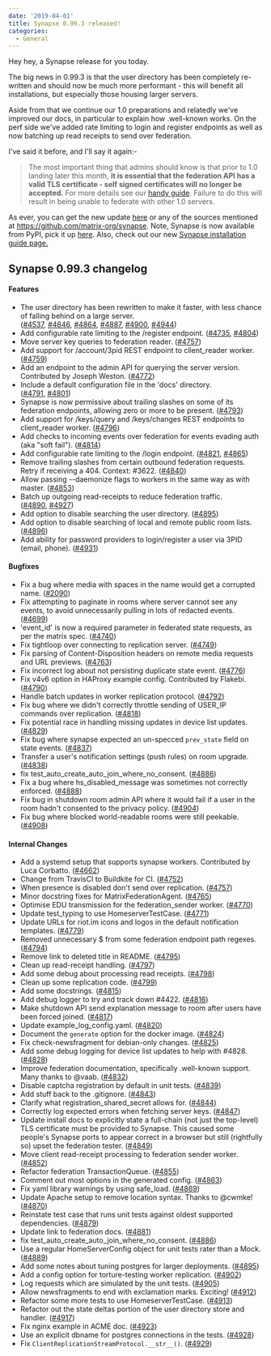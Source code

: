 ```yaml
---
date: '2019-04-01'
title: Synapse 0.99.3 released!
categories:
  - General
---
```


Hey hey, a Synapse release for you today.

The big news in 0.99.3 is that the user directory has been completely re-written and should now be much more performant - this will benefit all installations, but especially those housing larger servers.

Aside from that we continue our 1.0 preparations and relatedly we've improved our docs, in particular to explain how .well-known works. On the perf side we've added rate limiting to login and register endpoints as well as now batching up read receipts to send over federation.

I've said it before, and I'll say it again:-
<blockquote>The most important thing that admins should know is that prior to 1.0 landing later this month, <strong>it is essential that the federation API has a valid TLS certificate - self signed certificates will no longer be accepted.</strong> For more details see our <a href="https://github.com/matrix-org/synapse/blob/master/docs/MSC1711_certificates_FAQ.md">handy guide</a>. Failure to do this will result in being unable to federate with other 1.0 servers.</blockquote>
As ever, you can get the new update <a href="https://github.com/matrix-org/synapse/releases/tag/v0.99.3">here</a> or any of the sources mentioned at <a href="https://github.com/matrix-org/synapse">https://github.com/matrix-org/synapse</a>. Note, Synapse is now available from PyPI, pick it up <a href="https://pypi.org/project/matrix-synapse/">here</a>. Also, check out our new <a href="https://matrix.org/docs/guides/installing-synapse">Synapse installation guide page.</a>
<h2>Synapse 0.99.3 changelog</h2>
<h4><a id="user-content-features" class="anchor" href="https://github.com/matrix-org/synapse/blob/master/CHANGES.md#features" aria-hidden="true"></a>Features</h4>
<ul>
 	<li>The user directory has been rewritten to make it faster, with less chance of falling behind on a large server. (<a href="https://github.com/matrix-org/synapse/issues/4537">#4537</a>, <a href="https://github.com/matrix-org/synapse/issues/4846">#4846</a>, <a href="https://github.com/matrix-org/synapse/issues/4864">#4864</a>, <a href="https://github.com/matrix-org/synapse/issues/4887">#4887</a>, <a href="https://github.com/matrix-org/synapse/issues/4900">#4900</a>, <a href="https://github.com/matrix-org/synapse/issues/4944">#4944</a>)</li>
 	<li>Add configurable rate limiting to the /register endpoint. (<a href="https://github.com/matrix-org/synapse/issues/4735">#4735</a>, <a href="https://github.com/matrix-org/synapse/issues/4804">#4804</a>)</li>
 	<li>Move server key queries to federation reader. (<a href="https://github.com/matrix-org/synapse/issues/4757">#4757</a>)</li>
 	<li>Add support for /account/3pid REST endpoint to client_reader worker. (<a href="https://github.com/matrix-org/synapse/issues/4759">#4759</a>)</li>
 	<li>Add an endpoint to the admin API for querying the server version. Contributed by Joseph Weston. (<a href="https://github.com/matrix-org/synapse/issues/4772">#4772</a>)</li>
 	<li>Include a default configuration file in the 'docs' directory. (<a href="https://github.com/matrix-org/synapse/issues/4791">#4791</a>, <a href="https://github.com/matrix-org/synapse/issues/4801">#4801</a>)</li>
 	<li>Synapse is now permissive about trailing slashes on some of its federation endpoints, allowing zero or more to be present. (<a href="https://github.com/matrix-org/synapse/issues/4793">#4793</a>)</li>
 	<li>Add support for /keys/query and /keys/changes REST endpoints to client_reader worker. (<a href="https://github.com/matrix-org/synapse/issues/4796">#4796</a>)</li>
 	<li>Add checks to incoming events over federation for events evading auth (aka "soft fail"). (<a href="https://github.com/matrix-org/synapse/issues/4814">#4814</a>)</li>
 	<li>Add configurable rate limiting to the /login endpoint. (<a href="https://github.com/matrix-org/synapse/issues/4821">#4821</a>, <a href="https://github.com/matrix-org/synapse/issues/4865">#4865</a>)</li>
 	<li>Remove trailing slashes from certain outbound federation requests. Retry if receiving a 404. Context: #3622. (<a href="https://github.com/matrix-org/synapse/issues/4840">#4840</a>)</li>
 	<li>Allow passing --daemonize flags to workers in the same way as with master. (<a href="https://github.com/matrix-org/synapse/issues/4853">#4853</a>)</li>
 	<li>Batch up outgoing read-receipts to reduce federation traffic. (<a href="https://github.com/matrix-org/synapse/issues/4890">#4890</a>, <a href="https://github.com/matrix-org/synapse/issues/4927">#4927</a>)</li>
 	<li>Add option to disable searching the user directory. (<a href="https://github.com/matrix-org/synapse/issues/4895">#4895</a>)</li>
 	<li>Add option to disable searching of local and remote public room lists. (<a href="https://github.com/matrix-org/synapse/issues/4896">#4896</a>)</li>
 	<li>Add ability for password providers to login/register a user via 3PID (email, phone). (<a href="https://github.com/matrix-org/synapse/issues/4931">#4931</a>)</li>
</ul>
<h4><a id="user-content-bugfixes" class="anchor" href="https://github.com/matrix-org/synapse/blob/master/CHANGES.md#bugfixes" aria-hidden="true"></a>Bugfixes</h4>
<ul>
 	<li>Fix a bug where media with spaces in the name would get a corrupted name. (<a href="https://github.com/matrix-org/synapse/issues/2090">#2090</a>)</li>
 	<li>Fix attempting to paginate in rooms where server cannot see any events, to avoid unnecessarily pulling in lots of redacted events. (<a href="https://github.com/matrix-org/synapse/issues/4699">#4699</a>)</li>
 	<li>'event_id' is now a required parameter in federated state requests, as per the matrix spec. (<a href="https://github.com/matrix-org/synapse/issues/4740">#4740</a>)</li>
 	<li>Fix tightloop over connecting to replication server. (<a href="https://github.com/matrix-org/synapse/issues/4749">#4749</a>)</li>
 	<li>Fix parsing of Content-Disposition headers on remote media requests and URL previews. (<a href="https://github.com/matrix-org/synapse/issues/4763">#4763</a>)</li>
 	<li>Fix incorrect log about not persisting duplicate state event. (<a href="https://github.com/matrix-org/synapse/issues/4776">#4776</a>)</li>
 	<li>Fix v4v6 option in HAProxy example config. Contributed by Flakebi. (<a href="https://github.com/matrix-org/synapse/issues/4790">#4790</a>)</li>
 	<li>Handle batch updates in worker replication protocol. (<a href="https://github.com/matrix-org/synapse/issues/4792">#4792</a>)</li>
 	<li>Fix bug where we didn't correctly throttle sending of USER_IP commands over replication. (<a href="https://github.com/matrix-org/synapse/issues/4818">#4818</a>)</li>
 	<li>Fix potential race in handling missing updates in device list updates. (<a href="https://github.com/matrix-org/synapse/issues/4829">#4829</a>)</li>
 	<li>Fix bug where synapse expected an un-specced <code>prev_state</code> field on state events. (<a href="https://github.com/matrix-org/synapse/issues/4837">#4837</a>)</li>
 	<li>Transfer a user's notification settings (push rules) on room upgrade. (<a href="https://github.com/matrix-org/synapse/issues/4838">#4838</a>)</li>
 	<li>fix test_auto_create_auto_join_where_no_consent. (<a href="https://github.com/matrix-org/synapse/issues/4886">#4886</a>)</li>
 	<li>Fix a bug where hs_disabled_message was sometimes not correctly enforced. (<a href="https://github.com/matrix-org/synapse/issues/4888">#4888</a>)</li>
 	<li>Fix bug in shutdown room admin API where it would fail if a user in the room hadn't consented to the privacy policy. (<a href="https://github.com/matrix-org/synapse/issues/4904">#4904</a>)</li>
 	<li>Fix bug where blocked world-readable rooms were still peekable. (<a href="https://github.com/matrix-org/synapse/issues/4908">#4908</a>)</li>
</ul>
<h4><a id="user-content-internal-changes" class="anchor" href="https://github.com/matrix-org/synapse/blob/master/CHANGES.md#internal-changes" aria-hidden="true"></a>Internal Changes</h4>
<ul>
 	<li>Add a systemd setup that supports synapse workers. Contributed by Luca Corbatto. (<a href="https://github.com/matrix-org/synapse/issues/4662">#4662</a>)</li>
 	<li>Change from TravisCI to Buildkite for CI. (<a href="https://github.com/matrix-org/synapse/issues/4752">#4752</a>)</li>
 	<li>When presence is disabled don't send over replication. (<a href="https://github.com/matrix-org/synapse/issues/4757">#4757</a>)</li>
 	<li>Minor docstring fixes for MatrixFederationAgent. (<a href="https://github.com/matrix-org/synapse/issues/4765">#4765</a>)</li>
 	<li>Optimise EDU transmission for the federation_sender worker. (<a href="https://github.com/matrix-org/synapse/issues/4770">#4770</a>)</li>
 	<li>Update test_typing to use HomeserverTestCase. (<a href="https://github.com/matrix-org/synapse/issues/4771">#4771</a>)</li>
 	<li>Update URLs for riot.im icons and logos in the default notification templates. (<a href="https://github.com/matrix-org/synapse/issues/4779">#4779</a>)</li>
 	<li>Removed unnecessary $ from some federation endpoint path regexes. (<a href="https://github.com/matrix-org/synapse/issues/4794">#4794</a>)</li>
 	<li>Remove link to deleted title in README. (<a href="https://github.com/matrix-org/synapse/issues/4795">#4795</a>)</li>
 	<li>Clean up read-receipt handling. (<a href="https://github.com/matrix-org/synapse/issues/4797">#4797</a>)</li>
 	<li>Add some debug about processing read receipts. (<a href="https://github.com/matrix-org/synapse/issues/4798">#4798</a>)</li>
 	<li>Clean up some replication code. (<a href="https://github.com/matrix-org/synapse/issues/4799">#4799</a>)</li>
 	<li>Add some docstrings. (<a href="https://github.com/matrix-org/synapse/issues/4815">#4815</a>)</li>
 	<li>Add debug logger to try and track down #4422. (<a href="https://github.com/matrix-org/synapse/issues/4816">#4816</a>)</li>
 	<li>Make shutdown API send explanation message to room after users have been forced joined. (<a href="https://github.com/matrix-org/synapse/issues/4817">#4817</a>)</li>
 	<li>Update example_log_config.yaml. (<a href="https://github.com/matrix-org/synapse/issues/4820">#4820</a>)</li>
 	<li>Document the <code>generate</code> option for the docker image. (<a href="https://github.com/matrix-org/synapse/issues/4824">#4824</a>)</li>
 	<li>Fix check-newsfragment for debian-only changes. (<a href="https://github.com/matrix-org/synapse/issues/4825">#4825</a>)</li>
 	<li>Add some debug logging for device list updates to help with #4828. (<a href="https://github.com/matrix-org/synapse/issues/4828">#4828</a>)</li>
 	<li>Improve federation documentation, specifically .well-known support. Many thanks to @vaab. (<a href="https://github.com/matrix-org/synapse/issues/4832">#4832</a>)</li>
 	<li>Disable captcha registration by default in unit tests. (<a href="https://github.com/matrix-org/synapse/issues/4839">#4839</a>)</li>
 	<li>Add stuff back to the .gitignore. (<a href="https://github.com/matrix-org/synapse/issues/4843">#4843</a>)</li>
 	<li>Clarify what registration_shared_secret allows for. (<a href="https://github.com/matrix-org/synapse/issues/4844">#4844</a>)</li>
 	<li>Correctly log expected errors when fetching server keys. (<a href="https://github.com/matrix-org/synapse/issues/4847">#4847</a>)</li>
 	<li>Update install docs to explicitly state a full-chain (not just the top-level) TLS certificate must be provided to Synapse. This caused some people's Synapse ports to appear correct in a browser but still (rightfully so) upset the federation tester. (<a href="https://github.com/matrix-org/synapse/issues/4849">#4849</a>)</li>
 	<li>Move client read-receipt processing to federation sender worker. (<a href="https://github.com/matrix-org/synapse/issues/4852">#4852</a>)</li>
 	<li>Refactor federation TransactionQueue. (<a href="https://github.com/matrix-org/synapse/issues/4855">#4855</a>)</li>
 	<li>Comment out most options in the generated config. (<a href="https://github.com/matrix-org/synapse/issues/4863">#4863</a>)</li>
 	<li>Fix yaml library warnings by using safe_load. (<a href="https://github.com/matrix-org/synapse/issues/4869">#4869</a>)</li>
 	<li>Update Apache setup to remove location syntax. Thanks to @cwmke! (<a href="https://github.com/matrix-org/synapse/issues/4870">#4870</a>)</li>
 	<li>Reinstate test case that runs unit tests against oldest supported dependencies. (<a href="https://github.com/matrix-org/synapse/issues/4879">#4879</a>)</li>
 	<li>Update link to federation docs. (<a href="https://github.com/matrix-org/synapse/issues/4881">#4881</a>)</li>
 	<li>fix test_auto_create_auto_join_where_no_consent. (<a href="https://github.com/matrix-org/synapse/issues/4886">#4886</a>)</li>
 	<li>Use a regular HomeServerConfig object for unit tests rater than a Mock. (<a href="https://github.com/matrix-org/synapse/issues/4889">#4889</a>)</li>
 	<li>Add some notes about tuning postgres for larger deployments. (<a href="https://github.com/matrix-org/synapse/issues/4895">#4895</a>)</li>
 	<li>Add a config option for torture-testing worker replication. (<a href="https://github.com/matrix-org/synapse/issues/4902">#4902</a>)</li>
 	<li>Log requests which are simulated by the unit tests. (<a href="https://github.com/matrix-org/synapse/issues/4905">#4905</a>)</li>
 	<li>Allow newsfragments to end with exclamation marks. Exciting! (<a href="https://github.com/matrix-org/synapse/issues/4912">#4912</a>)</li>
 	<li>Refactor some more tests to use HomeserverTestCase. (<a href="https://github.com/matrix-org/synapse/issues/4913">#4913</a>)</li>
 	<li>Refactor out the state deltas portion of the user directory store and handler. (<a href="https://github.com/matrix-org/synapse/issues/4917">#4917</a>)</li>
 	<li>Fix nginx example in ACME doc. (<a href="https://github.com/matrix-org/synapse/issues/4923">#4923</a>)</li>
 	<li>Use an explicit dbname for postgres connections in the tests. (<a href="https://github.com/matrix-org/synapse/issues/4928">#4928</a>)</li>
 	<li>Fix <code>ClientReplicationStreamProtocol.__str__()</code>. (<a href="https://github.com/matrix-org/synapse/issues/4929">#4929</a>)</li>
</ul>